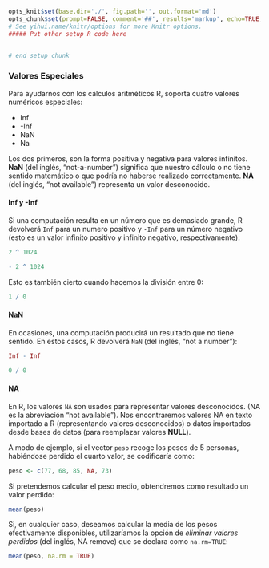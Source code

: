 ```r
opts_knit$set(base.dir='./', fig.path='', out.format='md')
opts_chunk$set(prompt=FALSE, comment='##', results='markup', echo=TRUE, eval=TRUE, collapse=TRUE)
# See yihui.name/knitr/options for more Knitr options.
##### Put other setup R code here


# end setup chunk
```
### Valores Especiales

Para ayudarnos con los cálculos aritméticos R, soporta cuatro valores numéricos especiales:

- Inf
- -Inf
- NaN
- Na

Los dos primeros, son la forma positiva y negativa para valores infinitos. __NaN__ (del inglés, "not-a-number") significa que nuestro cálculo o no tiene sentido matemático o que podría no haberse realizado correctamente. __NA__ (del inglés, "not available") representa un valor desconocido.

#### Inf y -Inf {#inf}

Si una computación resulta en un número que es demasiado grande, R devolverá `Inf` para un numero positivo y `-Inf` para un número negativo (esto es un valor infinito positivo y infinito negativo, respectivamente):


```r
2 ^ 1024
```


```r
- 2 ^ 1024
```

Esto es también cierto cuando hacemos la división entre 0:


```r
1 / 0
```

#### NaN {#nan}


En ocasiones, una computación producirá un resultado que no tiene sentido. En estos casos, R devolverá `NaN` (del inglés, "not a number"):


```r
Inf - Inf
```


```r
0 / 0
```


#### NA {#na}

En R, los valores `NA` son usados para representar valores desconocidos. (NA es la abreviación "not available"). Nos encontraremos valores NA en texto importado a R (representando valores desconocidos) o datos importados desde bases de datos (para reemplazar valores __NULL__).

A modo de ejemplo, si el vector `peso` recoge los pesos de 5 personas, habiéndose perdido el cuarto valor, se codificaría como:

```r
peso <- c(77, 68, 85, NA, 73)
```

Si pretendemos calcular el peso medio, obtendremos como resultado un valor perdido:

```r
mean(peso)
```

Si, en cualquier caso, deseamos calcular la media de los pesos efectivamente disponibles,
utilizaríamos la opción de _eliminar valores perdidos_ (del inglés, NA remove) que se declara
como `na.rm=TRUE`:

```r
mean(peso, na.rm = TRUE)
```

